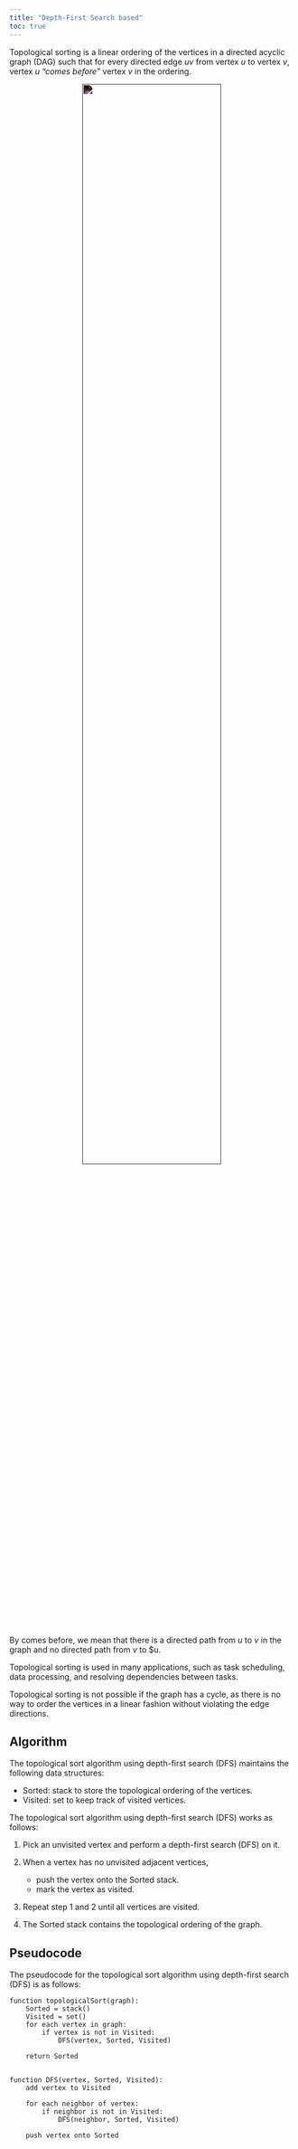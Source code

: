 ```yaml
---
title: "Depth-First Search based"
toc: true
---
```


Topological sorting is a linear ordering of the vertices in a directed acyclic graph (DAG) such that for every directed edge $uv$ from vertex $u$ to vertex $v$, vertex $u$ _"comes before"_ vertex $v$ in the ordering.

<center><img src="https://miro.medium.com/v2/resize:fit:1400/1*zn_aKvjJF5TGxnBpgCs2MA.jpeg" width="70%" style="filter:invert(1)"></center>

By comes before, we mean that there is a directed path from $u$ to $v$ in the graph and no directed path from $v$ to $u.

Topological sorting is used in many applications, such as task scheduling, data processing, and resolving dependencies between tasks.

Topological sorting is not possible if the graph has a cycle, as there is no way to order the vertices in a linear fashion without violating the edge directions.

## Algorithm

The topological sort algorithm using depth-first search (DFS) maintains the following data structures:

- Sorted: stack to store the topological ordering of the vertices.
- Visited: set to keep track of visited vertices.

The topological sort algorithm using depth-first search (DFS) works as follows:

1. Pick an unvisited vertex and perform a depth-first search (DFS) on it.

2. When a vertex has no unvisited adjacent vertices, 

    * push the vertex onto the Sorted stack.
    * mark the vertex as visited.

3. Repeat step 1 and 2 until all vertices are visited.

4. The Sorted stack contains the topological ordering of the graph.

## Pseudocode

The pseudocode for the topological sort algorithm using depth-first search (DFS) is as follows:

```
function topologicalSort(graph):
    Sorted = stack()
    Visited = set()
    for each vertex in graph:
        if vertex is not in Visited:
            DFS(vertex, Sorted, Visited)

    return Sorted


function DFS(vertex, Sorted, Visited):
    add vertex to Visited

    for each neighbor of vertex:
        if neighbor is not in Visited:
            DFS(neighbor, Sorted, Visited)

    push vertex onto Sorted
```


